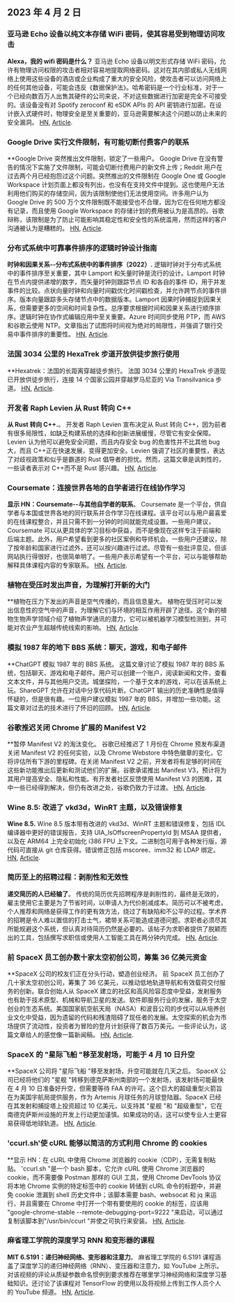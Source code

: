 

<CallToAction />

<Steps>

## 2023 年 4 月 2 日

### 亚马逊 Echo 设备以纯文本存储 WiFi 密码，使其容易受到物理访问攻击

**Alexa，我的 wifi 密码是什么？**
亚马逊 Echo 设备以明文形式存储 WiFi 密码，允许有物理访问权限的攻击者相对容易地提取网络密码。这对在其内部或私人无线网络上使用这些设备的酒店或企业构成了重大的安全风险，使攻击者可以访问网络上的任何其他设备，可能会违反《数据保护法》。哈希密码是一个行业标准，对于一个已经向数百万人出售其硬件的公司来说，不对这些数据进行加密是完全不可接受的。该设备没有对 Spotify zeroconf 和 eSDK APIs 的 API 密钥进行加密。在设计嵌入式硬件时，物理安全是至关重要的，亚马逊需要解决这个问题以防止未来的安全漏洞。
[HN](http://news.ycombinator.com/item?id=35399590), [Article](https://dragon863.github.io/blog/alexa.html).

### Google Drive 实行文件限制，有可能切断付费客户的联系

**Google Drive 突然推出文件限制，锁定了一些用户。
Google Drive 在没有警告的情况下实施了文件限制，可能会切断付费用户的新文件上传；Reddit 用户在过去两个月已经抱怨过这个问题。突然推出的文件限制在 Google One 或 Google Workspace 计划页面上都没有列出，也没有在支持文件中提到。这也使用户无法利用他们购买的存储空间，因为该限制使他们无法使用空间。许多用户认为 Google Drive 的 500 万个文件限制既不能接受也不合理，因为它在任何地方都没有记录，而且使用 Google Workspace 的存储计划的费用被认为是高昂的。谷歌辩称，该限制是为了防止可能影响其稳定性和安全性的系统滥用，然而这样的客户沟通被认为是糟糕的。
[HN](http://news.ycombinator.com/item?id=35397071), [Article](https://arstechnica.com/gadgets/2023/03/google-drive-does-a-surprise-rollout-of-file-limits-locking-out-some-users/).

### 分布式系统中可靠事件排序的逻辑时钟设计指南

**时钟和因果关系--分布式系统中的事件排序（2022）.**
逻辑时钟对于分布式系统中的事件排序至关重要，其中 Lamport 和矢量时钟是流行的设计。Lamport 时钟在节点内提供递增的数字，而矢量时钟则跟踪节点 ID 和各自的事件 ID，用于并发事件的比较。点状向量时钟和向量时间戳优化时间戳检查，并允许跨节点的事件排序。版本向量跟踪多头存储节点中的数据版本。Lamport 因果时钟捕捉到因果关系，但需要更多的空间和时间复杂性。总序要求根据时间和因果关系进行顺序排序。逻辑时钟在协作式编辑应用中至关重要。Azure 时间同步使用 PTP，而 AWS 和谷歌云使用 NTP。文章指出了试图将时间视为绝对的局限性，并强调了银行交易中事件排序的重要性。
[HN](http://news.ycombinator.com/item?id=35399603), [Article](https://www.exhypothesi.com/clocks-and-causality/).

### 法国 3034 公里的 HexaTrek 步道开放供徒步旅行使用

**Hexatrek：法国的长距离穿越徒步旅行。
法国 3034 公里的 HexaTrek 步道现已开放供徒步旅行，连接 14 个国家公园并穿越罗马尼亚的 Via Transilvanica 步道。
[HN](http://news.ycombinator.com/item?id=35397051), [Article](https://en.hexatrek.com).

### 开发者 Raph Levien 从 Rust 转向 C++

**从 Rust 转向 C++.**。
开发者 Raph Levien 宣布决定从 Rust 转向 C++，因为前者有很多局限性，如缺乏构建系统的选择和创新进展缓慢，尽管它有安全保障。Levien 认为他可以避免安全问题，而且内存安全 bug 的危害性并不比其他 bug 大，而且 C++正在快速发展，变得更加安全。Levien 强调了社区的重要性，表达了对歧视政策和似乎是霸道的 Rust 倡导者的担忧。然而，这篇文章是讽刺性的，一些读者表示对 C++而不是 Rust 感兴趣。
[HN](http://news.ycombinator.com/item?id=35400047), [Article](https://raphlinus.github.io/rust/2023/04/01/rust-to-cpp.html).

### Coursemate：连接世界各地的自学者进行在线协作学习

**显示 HN：Coursemate--与其他自学者的联系**。
Coursemate 是一个平台，供自学者与本国或世界各地的同行联系并合作学习在线课程。该平台可以与用户最喜爱的在线课程整合，并且只需不到一分钟的时间就能完成设置。一些用户建议，Coursemate 可以从更具体的学习目标中获益，而不是像现在这样专注于前端和后端主题。此外，用户希望看到更多的社区案例和导师机会。一些用户还建议，除了按年龄和国家进行过滤外，还可以按兴趣进行过滤。尽管有一些批评意见，但该网站执行得很好，也很简单明了。一些用户表示希望有一个平台，可以与能够帮助解释具体课程内容的专家联系。
[HN](http://news.ycombinator.com/item?id=35398480), [Article](https://www.coursem8.com/).

### 植物在受压时发出声音，为理解打开新的大门

**植物在压力下发出的声音是空气传播的，而且信息量大。
植物在受压时可以发出信息性的空气中的声音，为理解它们与环境的相互作用开辟了途径。这个新的植物生物声学领域介绍了植物声学通讯的潜力，它可以被机器学习模型检测到，并可能对农业产生超越传统线索的影响。
[HN](http://news.ycombinator.com/item?id=35396156), [Article](<https://www.cell.com/cell/fulltext/S0092-8674(23)00262-3>).

### 模拟 1987 年的地下 BBS 系统：聊天，游戏，和电子邮件

**ChatGPT 模拟 1987 年的 BBS 系统。
这篇文章讨论了模拟 1987 年的 BBS 系统，包括聊天、游戏和电子邮件。用户可以创建一个账户，阅读新闻和文件，查看文本文件，并与其他用户交流。城堡探险，一个基于文本的游戏，可以在该系统上玩。ShareGPT 允许在对话中分享代码片断。ChatGPT 输出的历史准确性是值得怀疑的，但是很有趣。一位用户建议模拟 1987 年的 BBS，并增加一些功能。这篇文章对过去的技术进行了怀旧的回顾。
[HN](http://news.ycombinator.com/item?id=35396165), [Article](https://sharegpt.com/c/ICZsSl7).

### 谷歌推迟关闭 Chrome 扩展的 Manifest V2

**暂停 Manifest V2 的淘汰变化。
谷歌已经推迟了 1 月份在 Chrome 预发布渠道关闭 Manifest V2 的任何实验，以及 Chrome Webstore 中特色徽章的变化，它将评估所有下游的里程碑。在关闭 Manifest V2 之前，开发者将有足够的时间在这些新功能推出后更新和测试他们的扩展。谷歌承诺推出 Manifest V3，预计将为其用户提高安全、隐私和性能。有开发者社区反馈使用 Manifest V3 的困难，其中一些已经得到解决，但仍有改进之处，谷歌仍致力于过渡。
[HN](http://news.ycombinator.com/item?id=35402698), [Article](https://groups.google.com/a/chromium.org/g/chromium-extensions/c/zQ77HkGmK9E/m/HjaaCIG-BQAJ).

### Wine 8.5: 改进了 vkd3d，WinRT 主题，以及错误修复

**Wine 8.5.**
Wine 8.5 版本带有改进的 vkd3d、WinRT 主题和错误修复，包括 IDL 编译器中更好的错误报告，支持 UIA_IsOffscreenPropertyId 到 MSAA 提供者，以及在 ARM64 上完全初始化 i386 FPU 上下文。二进制包可用于各种发行版，源代码可直接从 git 仓库获得。错误修正包括 mscoree、imm32 和 LDAP 绑定。
[HN](http://news.ycombinator.com/item?id=35398643), [Article](https://www.winehq.org/announce/8.5).

### 简历至上的招聘过程：剥削性和无效性

**递交简历的人已经输了**。
传统的简历优先招聘程序是剥削性的，最终是无效的，雇主使用它主要是为了节省时间，以申请人为代价削减成本。简历可以不被考虑，个人推荐和网络是获得工作的更有效方法，绕过了有缺陷和不公平的过程。学术界的招聘是令人难以置信的打击士气，裙带关系可能造成道德问题。求职者必须尽其所能规避这个系统，但认真对待简历仍然是必要的。该帖子为求职者提供了脱颖而出的工具，包括撰写求职信或使用人工智能工具在两分钟内完成。
[HN](http://news.ycombinator.com/item?id=35397271), [Article](https://www.residentcontrarian.com/p/he-who-submits-a-resume-has-already).

### 前 SpaceX 员工创办数十家太空初创公司，筹集 36 亿美元资金

**SpaceX 公司的校友们正在分头行动，塑造创业经济。
前 SpaceX 员工创办了几十家太空初创公司，筹集了 36 亿美元，以推动低地轨道导航和有效载荷交付服务的创新。联合创始人从 SpaceX 建立的社区和高风险容忍度中受益，发射服务也有助于技术原型、机械和导航卫星的发送。软件即服务行业的发展，服务于太空创业的生态系统。美国国家航空航天局（NASA）和波音公司的步伐可以从培养创业文化中受益，因为遗留的代码和残渣阻碍了现任者的发展。太空探索的机会为市场提供了流动性，投资者为冒险的登月计划获得了数百万美元。一些评论认为，这篇文章给人的感觉像一篇新闻稿。
[HN](http://news.ycombinator.com/item?id=35404823), [Article](https://interactive.satellitetoday.com/via/april-2023/how-spacex-alums-are-branching-out-and-shaping-the-startup-economy/).

### SpaceX 的 "星际飞船 "移至发射场，可能于 4 月 10 日升空

**SpaceX 公司将 "星际飞船 "移至发射场，升空可能就在几天之后。
SpaceX 公司已经将他们的 "星舰 "转移到德克萨斯州南部的一个发射场，该发射场可能最快在 4 月 10 日准备好升空，但需要等待 FAA 的许可。这个巨大的超级重型火箭旨在为美国宇航局提供服务，作为 Artemis 月球任务的月球登陆器。SpaceX 已经在其发射和捕捉塔上投资超过 10 亿美元，以支持其 "星舰 "和 "超级重型"，它在南德克萨斯州设施的开发上行动更加谨慎。如果成功的话，这可以使专业人士更容易获得低地球轨道。
[HN](http://news.ycombinator.com/item?id=35405030), [Article](https://arstechnica.com/science/2023/04/spacex-moves-starship-to-launch-site-and-liftoff-could-be-just-days-away/).

### 'ccurl.sh'使 cURL 能够以简洁的方式利用 Chrome 的 cookies

**显示 HN：在 cURL 中使用 Chrome 浏览器的 cookie（CDP），无需复制粘贴。
'ccurl.sh "是一个 bash 脚本，它允许 cURL 使用 Chrome 浏览器的 cookie，而不需要像 Postman 那样的 GUI 工具，使用 Chrome DevTools 协议将本地 Chrome 实例的特定标签中的 cookie 转储到 cURL 命令的标题中，并避免 cookie 泄漏到 shell 历史文件中；该脚本需要 bash、websocat 和 jq 来运行，并且需要在 Chrome 中打开一个带有要使用的 cookie 的标签，应该用 "google-chrome-stable --remote-debugging-port=9222 "来启动，可以通过复制该脚本到"/usr/bin/ccurl "并使之可执行来安装。
[HN](http://news.ycombinator.com/item?id=35399218), [Article](https://github.com/fipso/ccurl.sh).

### 麻省理工学院的深度学习 RNN 和变形器的课程

**MIT 6.S191：递归神经网络、变形器和注意力**。
麻省理工学院的 6.S191 课程涵盖了深度学习的递归神经网络（RNN）、变压器和注意力，如 YouTube 上所示。对该视频的评论从质疑参数命名惯例到要求推荐在哪里学习神经网络和深度学习基础知识。还讨论了该课程对 TensorFlow 的使用以及将视频上传到工作人员个人的 YouTube 频道。
[HN](http://news.ycombinator.com/item?id=35405338), [Article](https://www.youtube.com/watch?v=ySEx_Bqxvvo).

</Steps>
